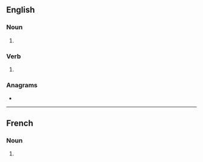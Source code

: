 {{also|diplômâtes}}
==English==

===Noun===
{{head|en|noun plural form}}

# {{plural of|diplomate|lang=en}}

===Verb===
{{head|en|verb form}}

# {{en-third-person singular of|diplomate}}

===Anagrams===
* {{anagrams|en|postmedial}}

----

==French==

===Noun===
{{head|fr|noun plural form|g=m|g2=f}}

# {{plural of|diplomate|lang=fr}}